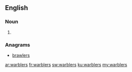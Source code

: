 ==English==

===Noun===
{{head|en|noun plural form}}

# {{plural of|warbler|lang=en}}

===Anagrams===
* [[brawlers#English|brawlers]]

[[ar:warblers]]
[[fr:warblers]]
[[sw:warblers]]
[[ku:warblers]]
[[my:warblers]]
